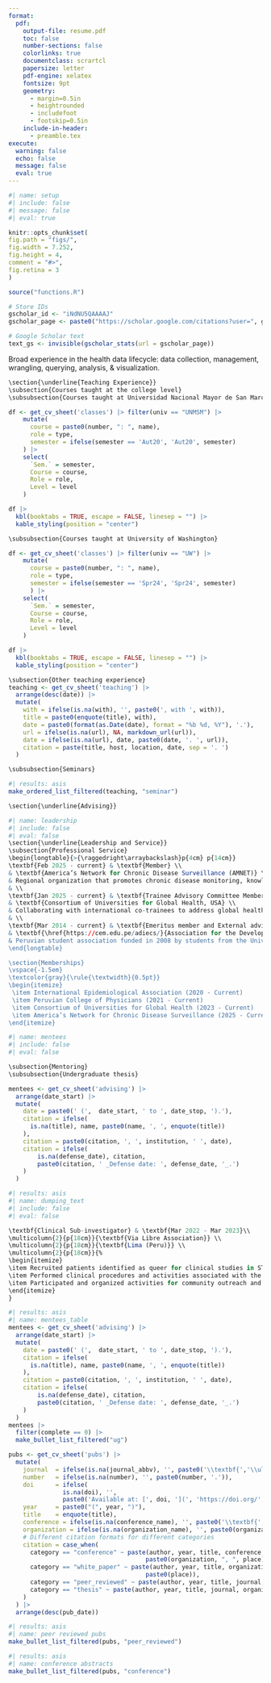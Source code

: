 ```yaml
---
format:
  pdf:
    output-file: resume.pdf
    toc: false
    number-sections: false
    colorlinks: true
    documentclass: scrartcl
    papersize: letter
    pdf-engine: xelatex
    fontsize: 9pt
    geometry:
      - margin=0.5in
      - heightrounded
      - includefoot
      - footskip=0.5in
    include-in-header:
      - preamble.tex
execute:
  warning: false
  echo: false
  message: false
  eval: true
---
```


```r
#| name: setup
#| include: false
#| message: false
#| eval: true

knitr::opts_chunk$set(
fig.path = "figs/",
fig.width = 7.252,
fig.height = 4,
comment = "#>",
fig.retina = 3
)

source("functions.R")

# Store IDs
gscholar_id <- "iNdNU5QAAAAJ"
gscholar_page <- paste0("https://scholar.google.com/citations?user=", gscholar_id)

# Google Scholar text
text_gs <- invisible(gscholar_stats(url = gscholar_page))
```

\begin{center}
\huge{\underline{\textbf{Darwin Del Castillo, MD, MPH}}} \\
\vspace{2.5pt}
\begin{minipage}[c]{0.20\textwidth}
\faLinkedin \centering\href{https://www.linkedin.com/in/darwin-del-castillo/}{\hspace{0.5em}darwin-del-castillo}
\end{minipage}
\begin{minipage}[c]{0.25\textwidth}
\faEnvelope \centering\href{mailto:ddelcastillo.f@gmail.com}{\hspace{0.5em}ddelcastillo.f@gmail.com}
\end{minipage}
\begin{minipage}[c]{0.15\textwidth}
\faGithub \centering\href{https://github.com/ddelcastillof}{\hspace{0.5em}ddelcastillof} 
\end{minipage}
\vspace{-2.5pt}
\end{center}

\section*{Scientific Education}
\vspace{-1.5em}
\textcolor{gray}{\rule{\textwidth}{0.5pt}}
\begin{longtable}{p{14cm}>{\raggedleft\arraybackslash}p{4cm}}

\textbf{Master of Public Health (MPH)} & \textbf{Sep 2023 – Jun 2025} \\
\textsc{University of Washington, Seattle - USA} & \\

&\\

\textbf{Medical Doctor (MD)} & \textbf{Mar 2013 – Dec 2020} \\
\textsc{Universidad Nacional Mayor de San Marcos, Lima - Peru} &\\
\end{longtable}

\section*{Skills}
\vspace{-1.5em}
\textcolor{gray}{\rule{\textwidth}{0.5pt}}
Broad experience in the health data lifecycle: data collection, management, wrangling, querying, analysis, \& visualization.
\begin{minipage}[c]{0.70\textwidth}
\vspace{1pt}
\begin{itemize}
\item SQL (MySQL), Python, R, Stata
\item HPC (Slurm), Linux environments (bash)
\item VS Code, Jupyter Notebook, Quarto, Markdown, \LaTeX, Shiny (R), GIS tools, REDCap
\item Team-based projects on Github and Bitbucket repositories
\item Packages: tidyverse, ggplot2, meta/metafor, lme4, survival, geepack, gam, lavaan, sf, rJAGS, rstan, Pandas, Matplotlib, NumPy, MR-BRT (GBD Study estimation), amongst other tools.
\end{itemize}
\end{minipage}
\begin{minipage}[c]{0.30\textwidth}
\begin{itemize}
\item Fluency in English \& Spanish
\item Teamwork \& collaboration
\item Problem solving
\item Science communication
\item Mentorship
\end{itemize}
\end{minipage}

\section*{Professional Experience}
\vspace{-1.5em}
\textcolor{gray}{\rule{\textwidth}{0.5pt}}

\begin{longtable}{p{14cm}>{\raggedleft\arraybackslash}p{4cm}}

\textbf{Graduate Research Assistant} & \textbf{Jul 2024 – Jun 2025} \\
\multicolumn{2}{p{18cm}}{\textsc{Institute for Health Metrics and Evaluation}} \\
\multicolumn{2}{p{18cm}}{\textsc{University of Washington, Seattle (USA)}} \\
\multicolumn{2}{p{18cm}}{%
\begin{itemize}
\item Modeled epidemiological data on lower respiratory tract infections due to human metapneumovirus from 2010 to 2023 using meta-analysis information as priors and Bayesian meta-regression suites (DisMod-MR) in R.
\item Analyzed data from public sources using Bayesian methods and Monte Carlo simulation to estimate the proportion of overlap between socially excluded groups in high-income countries with the rJAGS and rstan packages.
\item Estimated population-attributable fractions and standardized mortality ratios for socially excluded groups in high-income countries.
\end{itemize}
} \\
\\
\textbf{Graduate Research Assistant} & \textbf{Jun 2024 – Mar 2025} \\
\multicolumn{2}{p{18cm}}{\textsc{Department of Global Health}} \\
\multicolumn{2}{p{18cm}}{\textsc{University of Washington, Seattle (USA)}} \\
\multicolumn{2}{p{18cm}}{%
\begin{itemize} 
\item Synthesized clinical and research evidence into a scoping review to support the creation of indicators to guide mental health policy.
\item Designed and iterated a pragmatic mixed-methods protocol to address implementation challenges in pediatric burn care, overcoming data collection constraints in low-resource Peruvian hospitals.
\item Co-developed communication strategies with stakeholders to distill complex findings into actionable insights for healthcare policymakers.
\end{itemize}
} \\
\\
\textbf{Graduate Research Assistant}  & \textbf{Sep 2023 – Mar 2024} \\
\multicolumn{2}{p{18cm}}{\textsc{Health Population Research Center}} \\
\multicolumn{2}{p{18cm}}{\textsc{University of Washington, Seattle (USA)}} \\
\multicolumn{2}{p{18cm}}{%
\begin{itemize} 
\item Gathered sociodemographic and utilization data as part of a clinical trial post-assessment survey.
\item Translated IRB submission materials from Spanish to English for the Alzheimer’s Disease Research Center.
\item Synthesized early engagement and outreach data into visualisation tools and summary tables, enabling program managers to make adjustments to recruitment strategies.
\end{itemize}
} \\
\newpage
\textbf{RWE Consultant} & \textbf{Jan 2023 – Jan 2024} \\
\multicolumn{2}{p{18cm}}{\textsc{Health Technology Assessment and Research Institute}} \\
\multicolumn{2}{p{18cm}}{\textsc{Social Security Health System, Lima (Peru)}} \\
\multicolumn{2}{p{18cm}}{%
\begin{itemize}
\item Integrated surveillance and clinical data into analytic frameworks to support national health technology assessment and prioritization processes.
\item Conducted budget impact and cost-effectiveness analysis to prioritize funding for high-impact health interventions under national budgets.
\item Presented data-driven recommendations and evidence summaries to policymakers and partners, supporting strategic purchasing decisions for the Social Security System.
\end{itemize}
} \\
\\
\textbf{Research Assistant} & \textbf{Mar 2019 – Aug 2023}\\
\multicolumn{2}{p{18cm}}{\textsc{CRONICAS Center of Excellence in Chronic Diseases}} \\
\multicolumn{2}{p{18cm}}{\textsc{Universidad Peruana Cayetano Heredia, Lima (Peru)}} \\
\multicolumn{2}{p{18cm}}{%
\begin{itemize}
\item Resolved harmonization challenges across 8+ years of longitudinal data using R, enabling consistent analytics and timely access for interdisciplinary research teams.
\item Synthesized real-world evidence and conducted preliminary analyses that strengthened proposals targeting hypertension, diabetes, cancer, and multimorbidity.
\item Co-authored peer-reviewed manuscripts as part of international collaborations, communicating complex analytical findings for academic and lay audiences.
\end{itemize}
} \\
\end{longtable}

\section*{Additional Education}
\vspace{-1.5em}
\textcolor{gray}{\rule{\textwidth}{0.5pt}}

\begin{longtable}{p{14cm}>{\raggedleft\arraybackslash}p{4cm}}
\textbf{Professional Certificate in Clinical Research} & \textbf{Sep 2021 – Apr 2022} \\
\textsc{Universidad Peruana Cayetano Heredia, Lima - Peru} &\\
\end{longtable}

```r
\section{\underline{Teaching Experience}}
\subsection{Courses taught at the college level}
\subsubsection{Courses taught at Universidad Nacional Mayor de San Marcos}

df <- get_cv_sheet('classes') |> filter(univ == "UNMSM") |>
    mutate(
      course = paste0(number, ": ", name),
      role = type,
      semester = ifelse(semester == 'Aut20', 'Aut20', semester)
    ) |> 
    select(
      `Sem.` = semester,
      Course = course,
      Role = role,
      Level = level
    ) 

df |> 
  kbl(booktabs = TRUE, escape = FALSE, linesep = "") |>
  kable_styling(position = "center")

\subsubsection{Courses taught at University of Washington}

df <- get_cv_sheet('classes') |> filter(univ == "UW") |>
    mutate(
      course = paste0(number, ": ", name),
      role = type, 
      semester = ifelse(semester == 'Spr24', 'Spr24', semester)
      ) |> 
    select(
      `Sem.` = semester,
      Course = course,
      Role = role,
      Level = level
    ) 

df |> 
  kbl(booktabs = TRUE, escape = FALSE, linesep = "") |>
  kable_styling(position = "center")

\subsection{Other teaching experience}
teaching <- get_cv_sheet('teaching') |>
  arrange(desc(date)) |> 
  mutate(
    with = ifelse(is.na(with), '', paste0(', with ', with)),
    title = paste0(enquote(title), with),
    date = paste0(format(as.Date(date), format = "%b %d, %Y"), '.'),
    url = ifelse(is.na(url), NA, markdown_url(url)),
    date = ifelse(is.na(url), date, paste0(date, '. ', url)), 
    citation = paste(title, host, location, date, sep = '. ')
  )

\subsubsection{Seminars}

#| results: asis
make_ordered_list_filtered(teaching, "seminar")

\section{\underline{Advising}}
```

```r
#| name: leadership
#| include: false
#| eval: false
\section{\underline{Leadership and Service}}
\subsection{Professional Service}
\begin{longtable}{>{\raggedright\arraybackslash}p{4cm} p{14cm}}
\textbf{Feb 2025 - current} & \textbf{Member} \\
& \textbf{America’s Network for Chronic Disease Surveillance (AMNET)} \\
& Regional organization that promotes chronic disease monitoring, knowledge implementation, and public health capacity building throughout the Americas. AMNET fosters collaboration between governmental and non-governmental entities to improve health professional training in disease surveillance, prevention, and control. \\
& \\
\textbf{Jan 2025 - current} & \textbf{Trainee Advisory Committee Member} \\
& \textbf{Consortium of Universities for Global Health, USA} \\
& Collaborating with international co-trainees to address global health challenges and provide student perspectives on global health issues such as COVID-19, racial disparities, climate change, and research involvement of global health students. \\
& \\
\textbf{Mar 2014 - current} & \textbf{Emeritus member and External advisor} \\
& \textbf{\href{https://cem.edu.pe/adiecs/}{Association for the Development of Student's Research in Health Sciences (ADIECS)}, Lima - Peru} \\
& Peruvian student association funded in 2008 by students from the Universidad Nacional Mayor de San Marcos to develop capacity of both hard (e.g., epidemiological study designs, data analysis) and soft skills (e.g., teamwork communication, problem-solving) for biomedical underserved students. \\
\end{longtable}

\section{Memberships}
\vspace{-1.5em}
\textcolor{gray}{\rule{\textwidth}{0.5pt}}
\begin{itemize}
 \item International Epidemiological Association (2020 - Current)
 \item Peruvian College of Physicians (2021 - Current)
 \item Consortium of Universities for Global Health (2023 - Current)
 \item America’s Network for Chronic Disease Surveillance (2025 - Current)
\end{itemize}
```

```r
#| name: mentees
#| include: false
#| eval: false

\subsection{Mentoring}
\subsubsection{Undergraduate thesis}

mentees <- get_cv_sheet('advising') |>
  arrange(date_start) |> 
  mutate(
    date = paste0(' (',  date_start, ' to ', date_stop, ').'),
    citation = ifelse(
      is.na(title), name, paste0(name, ', ', enquote(title))
    ),
    citation = paste0(citation, ', ', institution, ' ', date), 
    citation = ifelse(
        is.na(defense_date), citation, 
        paste0(citation, ' _Defense date: ', defense_date, '_.')
    )
  )
```

```r
#| results: asis
#| name: dumping_text
#| include: false
#| eval: false

\textbf{Clinical Sub-investigator} & \textbf{Mar 2022 - Mar 2023}\\
\multicolumn{2}{p{18cm}}{\textbf{Via Libre Association}} \\
\multicolumn{2}{p{18cm}}{\textbf{Lima (Peru)}} \\
\multicolumn{2}{p{18cm}}{%
\begin{itemize}
\item Recruited patients identified as queer for clinical studies in STI and HIV prevention and treatment.
\item Performed clinical procedures and activities associated with the normal operation of clinical trials funded by NIH and pharmaceutical companies.
\item Participated and organized activities for community outreach and participant retention crafted for the queer community.
\end{itemize}
}
```
\section*{Teaching Professional Activities}
\vspace{-1.5em}
\textcolor{gray}{\rule{\textwidth}{0.5pt}}
\subsection{Teaching}
\vspace{-1em}
\begin{longtable}{>{\raggedright\arraybackslash}p{4cm} p{14cm}}
\textbf{Mar 2025 – current} & \textbf{Lecturer: Introduction to Epidemiology.} \textsc{Universidad Científica del Sur}. I teach three sections of \textasciitilde{} 15 fourth-year medical students each, focusing on basic clinical epidemiology concepts, including study designs, bias identification, \& basic epidemiological surveillance concepts. \\
\textbf{Mar 2024 – Jun 2024} & \textbf{Teaching Assistant: Introduction to Molecular and Cellular Biology.} \textsc{University of Washington}. Led two laboratory practice sessions with \textasciitilde{} 25 undergraduate students each, covering fundamental molecular and cellular biology experiments. \\
\end{longtable}
\vspace{-0.75em}
\subsection{Mentoring}
\vspace{-0.75em}
\subsubsection{Undergraduate thesis}
\vspace{-0.75em}
```r
#| results: asis
#| name: mentees_table
mentees <- get_cv_sheet('advising') |>
  arrange(date_start) |> 
  mutate(
    date = paste0(' (',  date_start, ' to ', date_stop, ').'),
    citation = ifelse(
      is.na(title), name, paste0(name, ', ', enquote(title))
    ),
    citation = paste0(citation, ', ', institution, ' ', date), 
    citation = ifelse(
        is.na(defense_date), citation, 
        paste0(citation, ' _Defense date: ', defense_date, '_.')
    )
  )
mentees |> 
  filter(complete == 0) |>
  make_bullet_list_filtered("ug")
```

\section*{Licensure and certification}
\vspace{-1.5em}
\textcolor{darkgray}{\rule{\textwidth}{0.5pt}}
\begin{longtable}{>{\raggedright\arraybackslash}p{1.5cm} p{16.5cm}}
\textbf{2021} & Peruvian College of Physicians, Membership No. 94534 \\
\textbf{2023} & CITI Program, Good Clinical Practice and ICH, Credential ID 65079238 \\
\textbf{2023} & CITI Program, Human Subjects Learners, Credential ID 65079240 \\
\textbf{2023} & CITI Program, Biomedical Responsible Conduct of Research, Credential ID 65079239 \\
\textbf{2024} & National Registry of Investigators, RENACYT-CONCYTEC, Investigator Level VII (P0160977) \\
\end{longtable}

\newpage

\section*{Publications \hspace{0.75cm} ORCID: 0000-0002-8609-0312}
\vspace{-1.5em}
\textcolor{gray}{\rule{\textwidth}{0.5pt}}
\subsection{Peer-reviewed publications}
```r
pubs <- get_cv_sheet('pubs') |>
  mutate(
    journal  = ifelse(is.na(journal_abbv), '', paste0('\\textbf{','\\uline{', journal_abbv, '}','}')),
    number   = ifelse(is.na(number), '', paste0(number, '.')),
    doi      = ifelse(
               is.na(doi), '',
               paste0('Available at: [', doi, '](', 'https://doi.org/', doi, ')')),
    year     = paste0("(", year, ")"),
    title    = enquote(title),
    conference = ifelse(is.na(conference_name), '', paste0('\\textbf{','\\uline{', conference_name, '}','}')),
    organization = ifelse(is.na(organization_name), '', paste0(organization_name, '.')),
    # Different citation formats for different categories
    citation = case_when(
      category == "conference" ~ paste(author, year, title, conference, 
                                      paste0(organization, ", ", place)),
      category == "white_paper" ~ paste(author, year, title, organization_name, 
                                      paste0(place)),
      category == "peer_reviewed" ~ paste(author, year, title, journal, number, doi),
      category == "thesis" ~ paste(author, year, title, journal, organization)
    )
  ) |> 
  arrange(desc(pub_date))
```

```r
#| results: asis
#| name: peer reviewed pubs
make_bullet_list_filtered(pubs, "peer_reviewed")
```

\subsection{Conference abstracts}
```r
#| results: asis
#| name: conference abstracts
make_bullet_list_filtered(pubs, "conference")
```